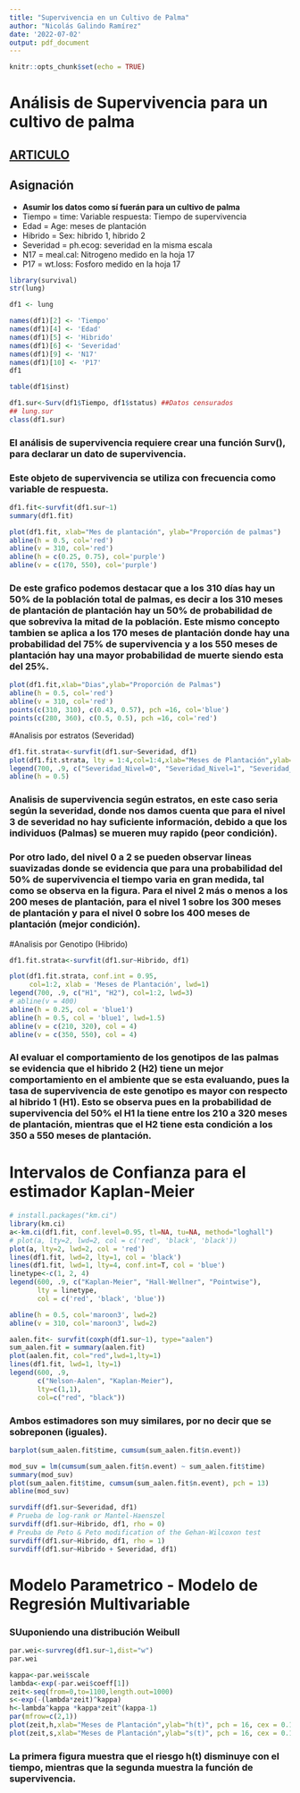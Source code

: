 ```yaml
---
title: "Supervivencia en un Cultivo de Palma"
author: "Nicolás Galindo Ramírez"
date: '2022-07-02'
output: pdf_document
---
```


```r
knitr::opts_chunk$set(echo = TRUE)
```

# Análisis de Supervivencia para un cultivo de palma

## [ARTICULO](https://atm.amegroups.com/article/view/11175)

## Asignación

* **Asumir los datos como sí fuerán para un cultivo de palma**
* Tiempo = time: Variable respuesta: Tiempo de supervivencia
* Edad = Age: meses de plantación
* Hibrido = Sex: hibrido 1, hibrido 2
* Severidad = ph.ecog: severidad en la misma escala
* N17 = meal.cal: Nitrogeno medido en la hoja 17
* P17 = wt.loss: Fosforo medido en la hoja 17

```r
library(survival)
str(lung)
```
```r
df1 <- lung
```
```r
names(df1)[2] <- 'Tiempo'
names(df1)[4] <- 'Edad'
names(df1)[5] <- 'Hibrido'
names(df1)[6] <- 'Severidad'
names(df1)[9] <- 'N17'
names(df1)[10] <- 'P17'
df1
```
```r
table(df1$inst)
```
```r
df1.sur<-Surv(df1$Tiempo, df1$status) ##Datos censurados
## lung.sur
class(df1.sur)
```
### El análisis de supervivencia requiere crear una función Surv(), para declarar un dato de supervivencia. 
### Este objeto de supervivencia se utiliza con frecuencia como variable de respuesta.

```r
df1.fit<-survfit(df1.sur~1)
summary(df1.fit)
```
```r
plot(df1.fit, xlab="Mes de plantación", ylab="Proporción de palmas")
abline(h = 0.5, col='red')
abline(v = 310, col='red')
abline(h = c(0.25, 0.75), col='purple') 
abline(v = c(170, 550), col='purple')
```
### De este grafico podemos destacar que a los 310 días hay un 50% de la población total de palmas, es decir a los 310 meses de plantación de plantación hay un 50% de probabilidad de que sobreviva la mitad de la población. Este mismo concepto tambien se aplica a los 170 meses de plantación donde hay una probabilidad del 75% de supervivencia y a los 550 meses de plantación hay una mayor probabilidad de muerte siendo esta del 25%.

```r
plot(df1.fit,xlab="Dias",ylab="Proporción de Palmas")
abline(h = 0.5, col='red')
abline(v = 310, col='red')
points(c(310, 310), c(0.43, 0.57), pch =16, col='blue')
points(c(280, 360), c(0.5, 0.5), pch =16, col='red')
```

#Analisis por estratos (Severidad)
```r
df1.fit.strata<-survfit(df1.sur~Severidad, df1)
plot(df1.fit.strata, lty = 1:4,col=1:4,xlab="Meses de Plantación",ylab="Proporción de Palmas", lwd=3)
legend(700, .9, c("Severidad_Nivel=0", "Severidad_Nivel=1", "Severidad_Nivel=2", "Severidad_Nivel=3"), lty = 1:4, col=1:4, lwd=3)
abline(h = 0.5)
```
### Analisis de supervivencia según estratos, en este caso seria según la severidad, donde nos damos cuenta que para el nivel 3 de severidad no hay suficiente información, debido a que los individuos (Palmas) se mueren muy rapido (peor condición).
### Por otro lado, del nivel 0 a 2 se pueden observar lineas suavizadas donde se evidencia que para una probabilidad del 50% de supervivencia el tiempo varia en gran medida, tal como se observa en la figura. Para el nivel 2 más o menos a los 200 meses de plantación, para el nivel 1 sobre los 300 meses de plantación y para el nivel 0 sobre los 400 meses de plantación (mejor condición).

#Analisis por Genotipo (Hibrido)
```r
df1.fit.strata<-survfit(df1.sur~Hibrido, df1)

plot(df1.fit.strata, conf.int = 0.95,
     col=1:2, xlab = 'Meses de Plantación', lwd=1)
legend(700, .9, c("H1", "H2"), col=1:2, lwd=3)
# abline(v = 400)
abline(h = 0.25, col = 'blue1')
abline(h = 0.5, col = 'blue1', lwd=1.5)
abline(v = c(210, 320), col = 4)
abline(v = c(350, 550), col = 4)

```
### Al evaluar el comportamiento de los genotipos de las palmas se evidencia que el hibrido 2 (H2) tiene un mejor comportamiento en el ambiente que se esta evaluando, pues la tasa de supervivencia de este genotipo es mayor con respecto al hibrido 1 (H1). Esto se observa pues en la probabilidad de supervivencia del 50% el H1 la tiene entre los 210 a 320 meses de plantación, mientras que el H2 tiene esta condición a los 350 a 550 meses de plantación.

# Intervalos de Confianza para el estimador Kaplan-Meier

```r
# install.packages("km.ci")
library(km.ci)
a<-km.ci(df1.fit, conf.level=0.95, tl=NA, tu=NA, method="loghall")
# plot(a, lty=2, lwd=2, col = c('red', 'black', 'black'))
plot(a, lty=2, lwd=2, col = 'red')
lines(df1.fit, lwd=2, lty=1, col = 'black')
lines(df1.fit, lwd=1, lty=4, conf.int=T, col = 'blue')
linetype<-c(1, 2, 4)
legend(600, .9, c("Kaplan-Meier", "Hall-Wellner", "Pointwise"),
       lty = linetype,
       col = c('red', 'black', 'blue'))

abline(h = 0.5, col='maroon3', lwd=2)
abline(v = 310, col='maroon3', lwd=2)
```
```r
aalen.fit<- survfit(coxph(df1.sur~1), type="aalen")
sum_aalen.fit = summary(aalen.fit)
plot(aalen.fit, col="red",lwd=1,lty=1)
lines(df1.fit, lwd=1, lty=1)
legend(600, .9,
       c("Nelson-Aalen", "Kaplan-Meier"),
       lty=c(1,1),
       col=c("red", "black"))
```
### Ambos estimadores son muy similares, por no decir que se sobreponen (iguales).

```r
barplot(sum_aalen.fit$time, cumsum(sum_aalen.fit$n.event))
```
```r
mod_suv = lm(cumsum(sum_aalen.fit$n.event) ~ sum_aalen.fit$time)
summary(mod_suv)
plot(sum_aalen.fit$time, cumsum(sum_aalen.fit$n.event), pch = 13)
abline(mod_suv)
``` 

```r
survdiff(df1.sur~Severidad, df1)
# Prueba de log-rank or Mantel-Haenszel
survdiff(df1.sur~Hibrido, df1, rho = 0)
# Preuba de Peto & Peto modification of the Gehan-Wilcoxon test
survdiff(df1.sur~Hibrido, df1, rho = 1)
survdiff(df1.sur~Hibrido + Severidad, df1)
```

# Modelo Parametrico - Modelo de Regresión Multivariable

### SUuponiendo una distribución Weibull
```r
par.wei<-survreg(df1.sur~1,dist="w")
par.wei
```
```r
kappa<-par.wei$scale
lambda<-exp(-par.wei$coeff[1])
zeit<-seq(from=0,to=1100,length.out=1000)
s<-exp(-(lambda*zeit)^kappa)
h<-lambda^kappa *kappa*zeit^(kappa-1)
par(mfrow=c(2,1))
plot(zeit,h,xlab="Meses de Plantación",ylab="h(t)", pch = 16, cex = 0.1, las = 1)
plot(zeit,s,xlab="Meses de Plantación",ylab="s(t)", pch = 16, cex = 0.1, las = 1)
```
### La primera figura muestra que el riesgo h(t) disminuye con el tiempo, mientras que la segunda muestra la función de supervivencia.
